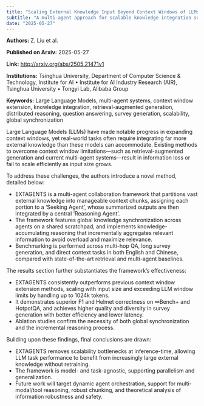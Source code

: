 ```yaml
---
title: "Scaling External Knowledge Input Beyond Context Windows of LLMs via Multi-Agent Collaboration"
subtitle: "A multi-agent approach for scalable knowledge integration surpassing LLM context window limits"
date: "2025-05-27"
---
```


**Authors:** Z. Liu et al.

**Published on Arxiv:** 2025-05-27

**Link:** <http://arxiv.org/abs/2505.21471v1>

**Institutions:** Tsinghua University, Department of Computer Science & Technology, Institute for AI • Institute for AI Industry Research (AIR), Tsinghua University • Tongyi Lab, Alibaba Group

**Keywords:** Large Language Models, multi-agent systems, context window extension, knowledge integration, retrieval-augmented generation, distributed reasoning, question answering, survey generation, scalability, global synchronization

<!-- Context -->

Large Language Models (LLMs) have made notable progress in expanding context windows, yet real-world tasks often require integrating far more external knowledge than these models can accommodate. Existing methods to overcome context window limitations—such as retrieval-augmented generation and current multi-agent systems—result in information loss or fail to scale efficiently as input size grows.

To address these challenges, the authors introduce a novel method, detailed below:

- EXTAGENTS is a multi-agent collaboration framework that partitions vast external knowledge into manageable context chunks, assigning each portion to a 'Seeking Agent', whose summarized outputs are then integrated by a central 'Reasoning Agent'.
- The framework features global knowledge synchronization across agents on a shared scratchpad, and implements knowledge-accumulating reasoning that incrementally aggregates relevant information to avoid overload and maximize relevance.
- Benchmarking is performed across multi-hop QA, long survey generation, and direct context tasks in both English and Chinese, compared with state-of-the-art retrieval and multi-agent baselines.

The results section further substantiates the framework's effectiveness:

- EXTAGENTS consistently outperforms previous context window extension methods, scaling with input size and exceeding LLM window limits by handling up to 1024k tokens.
- It demonstrates superior F1 and Helmet correctness on ∞Bench+ and HotpotQA, and achieves higher quality and diversity in survey generation with better efficiency and lower latency.
- Ablation studies confirm the necessity of both global synchronization and the incremental reasoning process.

Building upon these findings, final conclusions are drawn:

- EXTAGENTS removes scalability bottlenecks at inference-time, allowing LLM task performance to benefit from increasingly large external knowledge without retraining.
- The framework is model- and task-agnostic, supporting parallelism and generalization.
- Future work will target dynamic agent orchestration, support for multi-modal/tool reasoning, robust chunking, and theoretical analysis of information robustness and safety.